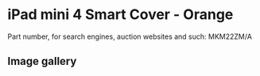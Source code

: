 # iPad mini 4 Smart Cover - Orange

Part number, for search engines, auction websites and such: MKM22ZM/A

## Image gallery

<div style={{ width: "768px" }}>
  <GalleryComponent
    images={[
      {
        original: "/everysource/MKM22",
        thumbnail: "/everypreview/MKM22",
      },
      {
        original: "/everysource/MKM22_AV1_GOLD",
        thumbnail: "/everypreview/MKM22_AV1_GOLD",
      },
      {
        original: "/everysource/MKM22_AV1_SILVER",
        thumbnail: "/everypreview/MKM22_AV1_SILVER",
      },
      {
        original: "/everysource/MKM22_AV1_SPACE_GRAY",
        thumbnail: "/everypreview/MKM22_AV1_SPACE_GRAY",
      },
      {
        original: "/everysource/MKM22_AV2",
        thumbnail: "/everypreview/MKM22_AV2",
      },
      {
        original: "/everysource/MKM22_AV3",
        thumbnail: "/everypreview/MKM22_AV3",
      }
    ]}
  />
</div>